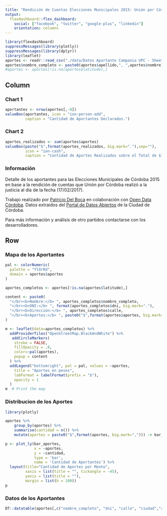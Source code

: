 ```yaml
---
title: "Rendición de Cuentas Elecciones Municipales 2015: Unión por Córdoba."
output: 
  flexdashboard::flex_dashboard:
    social: ["facebook", "twitter", "google-plus", "linkedin"]
    orientation: columns
---
```


```r
library(flexdashboard)
suppressMessages(library(plotly))
suppressMessages(library(dplyr))
library(leaflet)
aportes <- readr::read_csv("./data/Datos Aportante Campania UPC - Sheet1.csv")
aportes$nombre_completo <- paste0(aportes$apellido,", ",aportes$nombre)
#aportes <- aportes[!is.na(aportes$latitude),]
```

Column {data-width=250}
-------------------------------------
   
### Chart 1

```r
aportantes <- nrow(aportes[,-8])
valueBox(aportantes, icon = "ion-person-add", 
         caption = "Cantidad de Aportantes Declarados.")
```   
    
### Chart 2

```r
aportes_realizados <- sum(aportes$aportes)
valueBox(paste("$",format(aportes_realizados, big.mark="."),sep=""),
         icon = "ion-cash", 
         caption = "Cantidad de Aportes Realizados sobre el Total de $15.721.638,81.")
```

### Información

Detalle de los aportantes para las Elecciones Municipales de Córdoba 2015 en base a la rendición de cuentas que Unión por Córdoba realizó a la justicia al día de la fecha (17/02/2017).

Trabajo realizado por [Patricio Del Boca](https://twitter.com/pdelboca) en colaboración con [Open Data Córdoba](https://opendatacordoba.org). Datos extraidos del [Portal de Datos Abiertos](https://gobiernoabierto.cordoba.gob.ar/data/datos-abiertos/categoria/sociedad/rendicion-de-cuentas-elecciones-municipales-2015/188) de la Ciudad de Córdoba.

Para más información y análisis de otro partidos contactarse con los desarrolladores.

Row {.tabset data-width=750}
-------------------------------------

### Mapa de los Aportantes

```r
pal <- colorNumeric(
  palette = "YlOrRd",
  domain = aportes$aportes
)

aportes_completos <- aportes[!is.na(aportes$latitude),]

content <- paste0(
  "</br><b>Nombre:</b> ", aportes_completos$nombre_completo,
  "</br><b>DNI:</b> ", format(aportes_completos$dni, big.mark="."),
  "</br><b>Dirección:</b> ", aportes_completos$calle,
  "</br><b>Aportes:</b> ", paste0("$",format(aportes$aportes, big.mark=","))
)

m <- leaflet(data=aportes_completos) %>%
  addProviderTiles("OpenStreetMap.BlackAndWhite") %>%  
   addCircleMarkers(
    stroke = FALSE, 
    fillOpacity = .8, 
    color=~pal(aportes),
    popup = content
  ) %>%
  addLegend("bottomright", pal = pal, values = ~aportes,
    title = "Aportes en pesos",
    labFormat = labelFormat(prefix = "$"),
    opacity = 1
  )
m  # Print the map
```

### Distribucion de los Aportes
```r
library(plotly)

aportes %>%
    group_by(aportes) %>%
    summarise(cantidad = n()) %>%
    mutate(aportes = paste0("$",format(aportes, big.mark=","))) -> bar_aportes

p <- plot_ly(bar_aportes, 
             x = ~aportes, 
             y = ~cantidad, 
             type = 'bar', 
             name = 'Cantidad de Aportantes') %>%
  layout(title="Cantidad de Aportes por Monto",
         xaxis = list(title = "", tickangle = -45),
         yaxis = list(title = ""),
         margin = list(b = 100))
p
```

### Datos de los Aportantes
```r
DT::datatable(aportes[,c("nombre_completo", "dni", "calle", "ciudad","aportes")])
```

